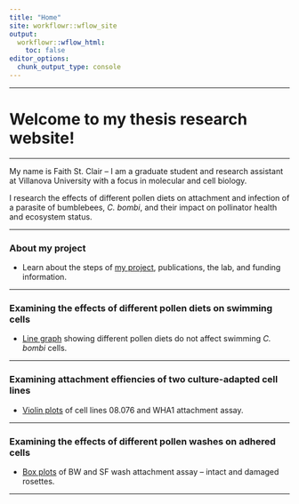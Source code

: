 ```yaml
---
title: "Home"
site: workflowr::wflow_site
output:
  workflowr::wflow_html:
    toc: false
editor_options:
  chunk_output_type: console
---
```


---

# Welcome to my thesis research website!

---

My name is Faith St. Clair -- I am a graduate student and research assistant at Villanova University with a focus in molecular and cell biology. 

I research the effects of different pollen diets on attachment and infection of a parasite of bumblebees, *C. bombi*, and their impact on pollinator health and ecosystem status.

---

### About my project

- Learn about the steps of [my project](about.html), publications, the lab, and funding information.

---

### Examining the effects of different pollen diets on swimming cells

- [Line graph](third-analysis.hmtl) showing different pollen diets do not affect swimming *C. bombi* cells.

---

### Examining attachment effiencies of two culture-adapted cell lines

- [Violin plots](second-analysis.html) of cell lines 08.076 and WHA1 attachment assay.

---

### Examining the effects of different pollen washes on adhered cells

- [Box plots](first-analysis.html) of BW and SF wash attachment assay -- intact and damaged rosettes. 

---


